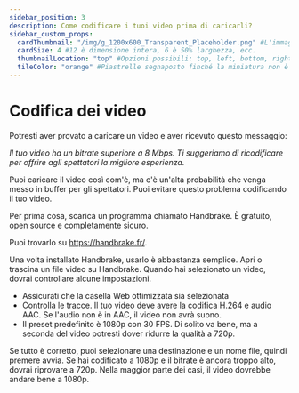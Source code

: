 ---
sidebar_position: 3
description: Come codificare i tuoi video prima di caricarli?
sidebar_custom_props:
  cardThumbnail: "/img/g_1200x600_Transparent_Placeholder.png" #L'immagine sulla scheda della categoria.
  cardSize: 4 #12 è dimensione intera, 6 è 50% larghezza, ecc.
  thumbnailLocation: "top" #Opzioni possibili: top, left, bottom, right, none
  tileColor: "orange" #Piastrelle segnaposto finché la miniatura non è pronta, opzioni possibili: blue, cream, darkpurple, lightpurple, mauve, orange, pink, none
---

# Codifica dei video

Potresti aver provato a caricare un video e aver ricevuto questo messaggio:

*Il tuo video ha un bitrate superiore a 8 Mbps. Ti suggeriamo di ricodificare per offrire agli spettatori la migliore esperienza.*

Puoi caricare il video così com'è, ma c'è un'alta probabilità che venga messo in buffer per gli spettatori. Puoi evitare questo problema codificando il tuo video.

Per prima cosa, scarica un programma chiamato Handbrake. È gratuito, open source e completamente sicuro.

Puoi trovarlo su https://handbrake.fr/.

Una volta installato Handbrake, usarlo è abbastanza semplice. Apri o trascina un file video su Handbrake. Quando hai selezionato un video, dovrai controllare alcune impostazioni.

- Assicurati che la casella Web ottimizzata sia selezionata
- Controlla le tracce. Il tuo video deve avere la codifica H.264 e audio AAC. Se l'audio non è in AAC, il video non avrà suono.
- Il preset predefinito è 1080p con 30 FPS. Di solito va bene, ma a seconda del video potresti dover ridurre la qualità a 720p.

Se tutto è corretto, puoi selezionare una destinazione e un nome file, quindi premere avvia. Se hai codificato a 1080p e il bitrate è ancora troppo alto, dovrai riprovare a 720p. Nella maggior parte dei casi, il video dovrebbe andare bene a 1080p.